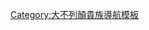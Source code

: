 {{Navbox
|name  = 肯尼恩男爵
|title = [[肯尼恩男爵]]
|state = {{{state|autocollapse}}}
|style = wide
|bodyclass = hlist

|list1 =
* {{Link-en|第一代肯尼恩男爵勞萊·肯尼恩|Lloyd Kenyon, 1st Baron Kenyon|第一代男爵勞萊·肯尼恩}}（1788年－1804年）
* [[第二代肯尼恩男爵佐治·肯尼恩|第二代男爵佐治·肯尼恩]]（1804年－1855年）
* {{Link-en|第三代肯尼恩男爵勞萊·肯尼恩|Lloyd Kenyon, 3rd Baron Kenyon|第三代男爵勞萊·肯尼恩}}（1855年－1869年）
* {{Link-en|第四代肯尼恩男爵勞萊·泰瑞爾-肯尼恩|Lloyd Tyrell-Kenyon, 4th Baron Kenyon|第四代男爵勞萊·泰瑞爾-肯尼恩}}（1869年－1927年）
* {{Link-en|第五代肯尼恩男爵勞萊·泰瑞爾-肯尼恩|Lloyd Tyrell-Kenyon, 5th Baron Kenyon|第五代男爵勞萊·泰瑞爾-肯尼恩}}（1927年－1993年）
* [[第六代肯尼恩男爵勞萊·泰瑞爾-肯尼恩|第六代男爵勞萊·泰瑞爾-肯尼恩]]（1993年－2019年）
* [[第七代肯尼恩男爵勞萊·尼古拉斯·泰瑞爾-肯尼恩|第七代男爵勞萊·泰瑞爾-肯尼恩]]（2019年至今）

}}<noinclude>
{{collapsible option}}
[[Category:大不列顛貴族導航模板]]
</noinclude>